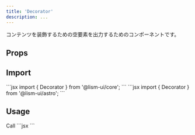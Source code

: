 ```yaml
---
title: 'Decorator'
description: ...
---
```



コンテンツを装飾するための空要素を出力するためのコンポーネントです。



## Props

## Import

<Preview>
	<PreviewCode slot='tab' label='React'>
```jsx
import { Decorator } from '@lism-ui/core';
```
	</PreviewCode>
	<PreviewCode slot='tab' label='Astro'>
```jsx
import { Decorator } from '@lism-ui/astro';
```
	</PreviewCode>
</Preview>


## Usage

<Preview>
	<PreviewTitle>Call</PreviewTitle>
	<PreviewArea resize p={20}>
		<Grid className='c--callout c--callout--left' ta='l'>
			<Decorator
				size='1.25em'
				bd='left'
				rotate='45deg'
				transformOrigin='left bottom'
				mr='auto'
			/>
			<Box p='box:s'>
				<DammyText length='m' />
			</Box>
			<Decorator
				size='1.25em'
				bd='left'
				rotate='-45deg'
				transformOrigin='left top'
				mr='auto'
			/>
		</Grid>
		<Flex
			className='c--balloon c--balloon--left'
			variant='ltr'
			ai='center'
			provide={{ bdc: 'currentColor', bgc: 'base' }}
		>
		<Decorator
				as={FlexItem}
				l='1px'
				size='0.875em'
				bd
				consume='bdc bgc'
				css={{
					rotate: '45deg',
					translate: '50%',
					clipPath: 'polygon(0% 0%, 0% 100%, 100% 100%)',
				}}
			/>
			<FlexItem p='box' bdrs='m' w='fit-content' bd consume='bdc bgc'>
				<DammyText />
			</FlexItem>
		</Flex>
	</PreviewArea>
	<PreviewCode>
	```jsx
		<Grid ta='l'>
			<Decorator
				size='1.25em'
				bd='left'
				rotate='45deg'
				transformOrigin='left bottom'
				mr='auto'
			/>
			<Box p='box:s'>
				<DammyText length='m' />
			</Box>
			<Decorator
				size='1.25em'
				bd='left'
				rotate='-45deg'
				transformOrigin='left top'
				mr='auto'
			/>
		</Grid>
		<Flex
			variant='ltr'
			ai='center'
			provide={{ bdc: 'currentColor', bgc: 'base' }}
		>
		<Decorator
				as={FlexItem}
				l='1px'
				size='0.875em'
				bd
				consume='bdc bgc'
				css={{
					rotate: '45deg',
					translate: '50%',
					clipPath: 'polygon(0% 0%, 0% 100%, 100% 100%)',
				}}
			/>
			<FlexItem p='box' bdrs='m' w='fit-content' bd consume='bdc bgc'>
				<DammyText />
			</FlexItem>
		</Flex>
	```
	</PreviewCode>
</Preview>
